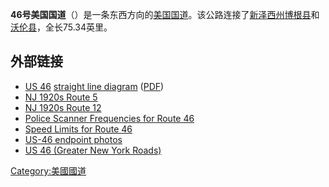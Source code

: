 '''46号美国国道'''（{{lang-en|'''U.S. Route 46'''}}）是一条东西方向的[[美国国道|美国国道]]。该公路连接了[[新泽西州|新泽西州]][[博根县|博根县]]和[[沃伦县_(新泽西州)|沃伦县]]，全长75.34英里。

== 外部链接 ==
{{Commons category|U.S. Route 46}}
{{AttachedKML|display=title,inline}}
*[http://www.state.nj.us/transportation/refdata/sldiag/00000046__-.pdf US 46]{{Wayback|url=http://www.state.nj.us/transportation/refdata/sldiag/00000046__-.pdf |date=20190620030842 }} [[straight_line_diagram|straight line diagram]] ([[PDF|PDF]])
*[https://web.archive.org/web/20070927231253/http://www.jimmyandsharonwilliams.com/njroads/1920s/route05.htm NJ 1920s Route 5]
*[https://web.archive.org/web/20041129033817/http://www.jimmyandsharonwilliams.com/njroads/1920s/route12.htm NJ 1920s Route 12]
*[https://web.archive.org/web/20150204222439/http://bergenscanner.com/rt46.shtml Police Scanner Frequencies for Route 46]
*[http://www.state.nj.us/transportation/refdata/traffic_orders/speed/rt46.shtm Speed Limits for Route 46]{{Wayback|url=http://www.state.nj.us/transportation/refdata/traffic_orders/speed/rt46.shtm |date=20201019052736 }}
*[https://web.archive.org/web/20141230043027/http://usends.com/40-49/046/046.html US-46 endpoint photos]
*[http://www.greaternyroads.info/roads/njstate/us46 US 46 (Greater New York Roads)]{{Wayback|url=http://www.greaternyroads.info/roads/njstate/us46 |date=20161219054918 }}
{{美国国道}}
[[Category:美國國道|Category:美國國道]]